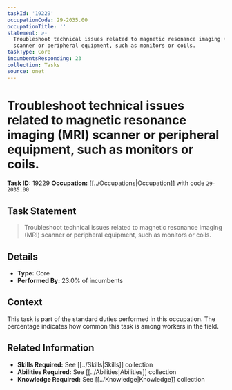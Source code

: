 ```yaml
---
taskId: '19229'
occupationCode: 29-2035.00
occupationTitle: ''
statement: >-
  Troubleshoot technical issues related to magnetic resonance imaging (MRI)
  scanner or peripheral equipment, such as monitors or coils.
taskType: Core
incumbentsResponding: 23
collection: Tasks
source: onet
---
```

# Troubleshoot technical issues related to magnetic resonance imaging (MRI) scanner or peripheral equipment, such as monitors or coils.

**Task ID:** 19229
**Occupation:** [[../Occupations|Occupation]] with code `29-2035.00`

## Task Statement

> Troubleshoot technical issues related to magnetic resonance imaging (MRI) scanner or peripheral equipment, such as monitors or coils.

## Details

- **Type:** Core
- **Performed By:** 23.0% of incumbents

## Context

This task is part of the standard duties performed in this occupation. The percentage indicates how common this task is among workers in the field.

## Related Information

- **Skills Required:** See [[../Skills|Skills]] collection
- **Abilities Required:** See [[../Abilities|Abilities]] collection
- **Knowledge Required:** See [[../Knowledge|Knowledge]] collection
